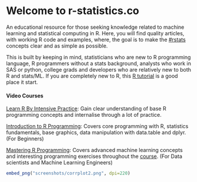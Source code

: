 # Welcome to r-statistics.co

An educational resource for those seeking knowledge related to machine learning and statistical computing in R.
Here, you will find quality articles, with working R code and examples, where, the goal is to make the [#rstats](http://bit.ly/2kyJ31C) concepts clear and as simple as possible. 

This is built by keeping in mind, statisticians who are new to R programming language, R programmers without a stats background, analysts who work in SAS or python, college grads and developers who are relatively new to both R and stats/ML. If you are completely new to R, this [R tutorial](R-Tutorial.html) is a good place it start.

#### Video Courses
[Learn R By Intensive Practice](http://bit.ly/2mb2IDf): Gain clear understanding of base R programming concepts and internalise through a lot of practice.

[Introduction to R Programming](http://bit.ly/2apjNXo): Covers core programming with R, statistics fundamentals, base graphics, data manipulation with data.table and dplyr. (For Beginners)

[Mastering R Programming](http://bit.ly/2jDsrGS): Covers advanced machine learning concepts and interesting programming exercises throughout the [course](http://bit.ly/2jDsrGS). (For Data scientists and Machine Learning Engineers)



```r
embed_png("screenshots/corrplot2.png", dpi=220)
```

<!--
<ul class="toc">
  <li class="dropdown-header"></li>
<li class="dropdown-header">Tutorial</li>
<li><a href="R-Tutorial.html">R Tutorial</a></li>
<li class="dropdown-header">ggplot2</li>
<li><a href="ggplot2-Tutorial-With-R.html">ggplot2 Short Tutorial</a></li>
<li><a href="Complete-Ggplot2-Tutorial-Part1-With-R-Code.html">ggplot2 Tutorial 1 - Intro</a></li>
<li><a href="Complete-Ggplot2-Tutorial-Part2-Customizing-Theme-With-R-Code.html">ggplot2 Tutorial 2 - Theme</a></li>
<li><a href="Top50-Ggplot2-Visualizations-MasterList-R-Code.html">ggplot2 Tutorial 3 - Masterlist</a></li>
<li><a href="ggplot2-cheatsheet.html">ggplot2 Quickref</a></li>
<li class="dropdown-header">Foundations</li>
<li><a href="Linear-Regression.html">Linear Regression</a></li>
<li><a href="Statistical-Tests-in-R.html">Statistical Tests</a></li>
<li><a href="Missing-Value-Treatment-With-R.html">Missing Value Treatment</a></li>
<li><a href="Outlier-Treatment-With-R.html">Outlier Analysis</a></li>
<li><a href="Variable-Selection-and-Importance-With-R.html">Feature Selection</a></li>
<li><a href="Model-Selection-in-R.html">Model Selection</a></li>
<li><a href="Logistic-Regression-With-R.html">Logistic Regression</a></li>
<li><a href="Environments.html">Advanced Linear Regression</a></li>

<li class="dropdown-header">Advanced Regression Models</li>
<li><a href="adv-regression-models.html">Advanced Regression Models</a></li>

<li class="dropdown-header">Time Series</li>
<li><a href="Time-Series-Analysis-With-R.html">Time Series Analysis</a></li>
<li><a href="Time-Series-Forecasting-With-R.html">Time Series Forecasting </a></li>
<li><a href="Time-Series-Forecasting-With-R-part2.html">More Time Series Forecasting</a></li>

<li class="dropdown-header">High Performance Computing</li>
<li><a href="Parallel-Computing-With-R.html">Parallel computing</a></li>
<li><a href="Strategies-To-Improve-And-Speedup-R-Code.html">Strategies to Speedup R code</a></li>

<li class="dropdown-header">Useful Techniques</li>
<li><a href="Association-Mining-With-R.html">Association Mining</a></li>
<li><a href="Multi-Dimensional-Scaling-With-R.html">Multi Dimensional Scaling</a></li>
<li><a href="Profiling.html">Optimization</a></li>
<li><a href="Information-Value-With-R.html">InformationValue package</a></li>

<li class="dropdown-header">Video Courses</li>
<li><a href="http://bit.ly/2mb2IDf">Learn R By Intensive Practice</a></li>
<li><a href="http://bit.ly/2apjNXo">Intro to R Programming</a></li>
<li><a href="http://bit.ly/2jDsrGS">Mastering R Programming</a></li>

</ul>
-->
